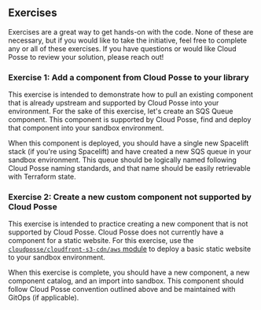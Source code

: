 ## Exercises

Exercises are a great way to get hands-on with the code. None of these are necessary, but if you would like to take the
initiative, feel free to complete any or all of these exercises. If you have questions or would like Cloud Posse to
review your solution, please reach out!

### Exercise 1: Add a component from Cloud Posse to your library

This exercise is intended to demonstrate how to pull an existing component that is already upstream and supported by
Cloud Posse into your environment. For the sake of this exercise, let's create an SQS Queue component. This component is
supported by Cloud Posse, find and deploy that component into your sandbox environment.

When this component is deployed, you should have a single new Spacelift stack (if you're using Spacelift) and have
created a new SQS queue in your sandbox environment. This queue should be logically named following Cloud Posse naming
standards, and that name should be easily retrievable with Terraform state.

### Exercise 2: Create a new custom component not supported by Cloud Posse

This exercise is intended to practice creating a new component that is not supported by Cloud Posse. Cloud Posse does
not currently have a component for a static website. For this exercise, use the
[`cloudposse/cloudfront-s3-cdn/aws` module](https://github.com/cloudposse/terraform-aws-cloudfront-cdn) to deploy a
basic static website to your sandbox environment.

When this exercise is complete, you should have a new component, a new component catalog, and an import into sandbox.
This component should follow Cloud Posse convention outlined above and be maintained with GitOps (if applicable).
